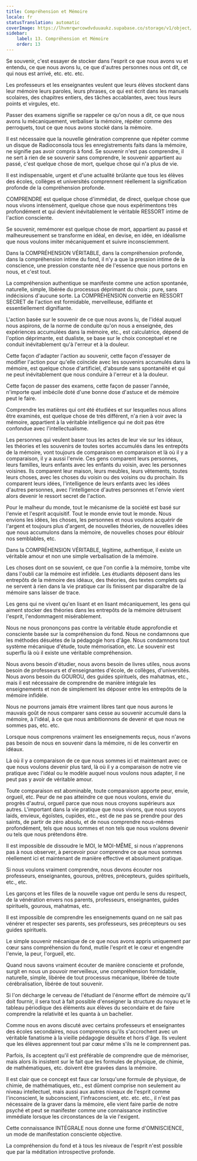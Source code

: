 ```yaml
---
title: Compréhension et Mémoire
locale: fr
statusTranslation: automatic
coverImage: https://lhvmrqwrcowdvduuaukz.supabase.co/storage/v1/object/public/strapi-uploads/small_cover-educacion-fundamental.webp-2d51a7828a2b1309555be27f7e2a61a0.webp
sidebar:
    label: 13. Compréhension et Mémoire
    order: 13
---
```

Se souvenir, c'est essayer de stocker dans l'esprit ce que nous avons vu et entendu, ce que nous avons lu, ce que d'autres personnes nous ont dit, ce qui nous est arrivé, etc. etc. etc.

Les professeurs et les enseignantes veulent que leurs élèves stockent dans leur mémoire leurs paroles, leurs phrases, ce qui est écrit dans les manuels scolaires, des chapitres entiers, des tâches accablantes, avec tous leurs points et virgules, etc.

Passer des examens signifie se rappeler ce qu'on nous a dit, ce que nous avons lu mécaniquement, verbaliser la mémoire, répéter comme des perroquets, tout ce que nous avons stocké dans la mémoire.

Il est nécessaire que la nouvelle génération comprenne que répéter comme un disque de Radioconsola tous les enregistrements faits dans la mémoire, ne signifie pas avoir compris à fond. Se souvenir n'est pas comprendre, il ne sert à rien de se souvenir sans comprendre, le souvenir appartient au passé, c'est quelque chose de mort, quelque chose qui n'a plus de vie.

Il est indispensable, urgent et d'une actualité brûlante que tous les élèves des écoles, collèges et universités comprennent réellement la signification profonde de la compréhension profonde.

COMPRENDRE est quelque chose d'immédiat, de direct, quelque chose que nous vivons intensément, quelque chose que nous expérimentons très profondément et qui devient inévitablement le véritable RESSORT intime de l'action consciente.

Se souvenir, remémorer est quelque chose de mort, appartient au passé et malheureusement se transforme en idéal, en devise, en idée, en idéalisme que nous voulons imiter mécaniquement et suivre inconsciemment.

Dans la COMPRÉHENSION VÉRITABLE, dans la compréhension profonde, dans la compréhension intime du fond, il n'y a que la pression intime de la conscience, une pression constante née de l'essence que nous portons en nous, et c'est tout.

La compréhension authentique se manifeste comme une action spontanée, naturelle, simple, libérée du processus déprimant du choix ; pure, sans indécisions d'aucune sorte. La COMPRÉHENSION convertie en RESSORT SECRET de l'action est formidable, merveilleuse, édifiante et essentiellement dignifiante.

L'action basée sur le souvenir de ce que nous avons lu, de l'idéal auquel nous aspirons, de la norme de conduite qu'on nous a enseignée, des expériences accumulées dans la mémoire, etc., est calculatrice, dépend de l'option déprimante, est dualiste, se base sur le choix conceptuel et ne conduit inévitablement qu'à l'erreur et à la douleur.

Cette façon d'adapter l'action au souvenir, cette façon d'essayer de modifier l'action pour qu'elle coïncide avec les souvenirs accumulés dans la mémoire, est quelque chose d'artificiel, d'absurde sans spontanéité et qui ne peut inévitablement que nous conduire à l'erreur et à la douleur.

Cette façon de passer des examens, cette façon de passer l'année, n'importe quel imbécile doté d'une bonne dose d'astuce et de mémoire peut le faire.

Comprendre les matières qui ont été étudiées et sur lesquelles nous allons être examinés, est quelque chose de très différent, n'a rien à voir avec la mémoire, appartient à la véritable intelligence qui ne doit pas être confondue avec l'intellectualisme.

Les personnes qui veulent baser tous les actes de leur vie sur les idéaux, les théories et les souvenirs de toutes sortes accumulés dans les entrepôts de la mémoire, vont toujours de comparaison en comparaison et là où il y a comparaison, il y a aussi l'envie. Ces gens comparent leurs personnes, leurs familles, leurs enfants avec les enfants du voisin, avec les personnes voisines. Ils comparent leur maison, leurs meubles, leurs vêtements, toutes leurs choses, avec les choses du voisin ou des voisins ou du prochain. Ils comparent leurs idées, l'intelligence de leurs enfants avec les idées d'autres personnes, avec l'intelligence d'autres personnes et l'envie vient alors devenir le ressort secret de l'action.

Pour le malheur du monde, tout le mécanisme de la société est basé sur l'envie et l'esprit acquisitif. Tout le monde envie tout le monde. Nous envions les idées, les choses, les personnes et nous voulons acquérir de l'argent et toujours plus d'argent, de nouvelles théories, de nouvelles idées que nous accumulons dans la mémoire, de nouvelles choses pour éblouir nos semblables, etc.

Dans la COMPRÉHENSION VÉRITABLE, légitime, authentique, il existe un véritable amour et non une simple verbalisation de la mémoire.

Les choses dont on se souvient, ce que l'on confie à la mémoire, tombe vite dans l'oubli car la mémoire est infidèle. Les étudiants déposent dans les entrepôts de la mémoire des idéaux, des théories, des textes complets qui ne servent à rien dans la vie pratique car ils finissent par disparaître de la mémoire sans laisser de trace.

Les gens qui ne vivent qu'en lisant et en lisant mécaniquement, les gens qui aiment stocker des théories dans les entrepôts de la mémoire détruisent l'esprit, l'endommagent misérablement.

Nous ne nous prononçons pas contre la véritable étude approfondie et consciente basée sur la compréhension du fond. Nous ne condamnons que les méthodes désuètes de la pédagogie hors d'âge. Nous condamnons tout système mécanique d'étude, toute mémorisation, etc. Le souvenir est superflu là où il existe une véritable compréhension.

Nous avons besoin d'étudier, nous avons besoin de livres utiles, nous avons besoin de professeurs et d'enseignantes d'école, de collèges, d'universités. Nous avons besoin du GOUROU, des guides spirituels, des mahatmas, etc., mais il est nécessaire de comprendre de manière intégrale les enseignements et non de simplement les déposer entre les entrepôts de la mémoire infidèle.

Nous ne pourrons jamais être vraiment libres tant que nous aurons le mauvais goût de nous comparer sans cesse au souvenir accumulé dans la mémoire, à l'idéal, à ce que nous ambitionnons de devenir et que nous ne sommes pas, etc. etc.

Lorsque nous comprenons vraiment les enseignements reçus, nous n'avons pas besoin de nous en souvenir dans la mémoire, ni de les convertir en idéaux.

Là où il y a comparaison de ce que nous sommes ici et maintenant avec ce que nous voulons devenir plus tard, là où il y a comparaison de notre vie pratique avec l'idéal ou le modèle auquel nous voulons nous adapter, il ne peut pas y avoir de véritable amour.

Toute comparaison est abominable, toute comparaison apporte peur, envie, orgueil, etc. Peur de ne pas atteindre ce que nous voulons, envie du progrès d'autrui, orgueil parce que nous nous croyons supérieurs aux autres. L'important dans la vie pratique que nous vivons, que nous soyons laids, envieux, égoïstes, cupides, etc., est de ne pas se prendre pour des saints, de partir de zéro absolu, et de nous comprendre nous-mêmes profondément, tels que nous sommes et non tels que nous voulons devenir ou tels que nous prétendons être.

Il est impossible de dissoudre le MOI, le MOI-MÊME, si nous n'apprenons pas à nous observer, à percevoir pour comprendre ce que nous sommes réellement ici et maintenant de manière effective et absolument pratique.

Si nous voulons vraiment comprendre, nous devons écouter nos professeurs, enseignantes, gourous, prêtres, précepteurs, guides spirituels, etc., etc.

Les garçons et les filles de la nouvelle vague ont perdu le sens du respect, de la vénération envers nos parents, professeurs, enseignantes, guides spirituels, gourous, mahatmas, etc.

Il est impossible de comprendre les enseignements quand on ne sait pas vénérer et respecter ses parents, ses professeurs, ses précepteurs ou ses guides spirituels.

Le simple souvenir mécanique de ce que nous avons appris uniquement par cœur sans compréhension du fond, mutile l'esprit et le cœur et engendre l'envie, la peur, l'orgueil, etc.

Quand nous savons vraiment écouter de manière consciente et profonde, surgit en nous un pouvoir merveilleux, une compréhension formidable, naturelle, simple, libérée de tout processus mécanique, libérée de toute cérébralisation, libérée de tout souvenir.

Si l'on décharge le cerveau de l'étudiant de l'énorme effort de mémoire qu'il doit fournir, il sera tout à fait possible d'enseigner la structure du noyau et le tableau périodique des éléments aux élèves du secondaire et de faire comprendre la relativité et les quanta à un bachelier.

Comme nous en avons discuté avec certains professeurs et enseignantes des écoles secondaires, nous comprenons qu'ils s'accrochent avec un véritable fanatisme à la vieille pédagogie désuète et hors d'âge. Ils veulent que les élèves apprennent tout par cœur même s'ils ne le comprennent pas.

Parfois, ils acceptent qu'il est préférable de comprendre que de mémoriser, mais alors ils insistent sur le fait que les formules de physique, de chimie, de mathématiques, etc. doivent être gravées dans la mémoire.

Il est clair que ce concept est faux car lorsqu'une formule de physique, de chimie, de mathématiques, etc., est dûment comprise non seulement au niveau intellectuel, mais aussi aux autres niveaux de l'esprit comme l'inconscient, le subconscient, l'infraconscient, etc. etc. etc., il n'est pas nécessaire de la graver dans la mémoire, elle vient faire partie de notre psyché et peut se manifester comme une connaissance instinctive immédiate lorsque les circonstances de la vie l'exigent.

Cette connaissance INTÉGRALE nous donne une forme d'OMNISCIENCE, un mode de manifestation consciente objective.

La compréhension du fond et à tous les niveaux de l'esprit n'est possible que par la méditation introspective profonde.

